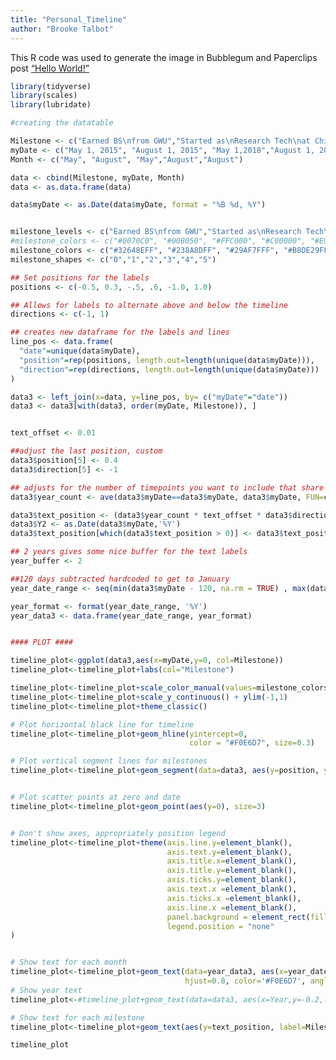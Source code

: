 ```yaml
---
title: "Personal_Timeline"
author: "Brooke Talbot"
---
```


This R code was used to generate the image in Bubblegum and Paperclips post ["Hello World!"]()
```r

library(tidyverse)
library(scales)
library(lubridate)

#creating the datatable

Milestone <- c("Earned BS\nfrom GWU","Started as\nResearch Tech\nat Children's National","Earned MS\nfrom GWSPH","Started CSTE\nApplied Epidemiology\nFellowship","Started PhD\nat Emory")
myDate <- c("May 1, 2015", "August 1, 2015", "May 1,2018","August 1, 2018","August 1, 2020")
Month <- c("May", "August", "May","August","August")

data <- cbind(Milestone, myDate, Month)
data <- as.data.frame(data)

data$myDate <- as.Date(data$myDate, format = "%B %d, %Y")


milestone_levels <- c("Earned BS\nfrom GWU","Started as\nResearch Tech\nat Children's National","Earned MS\nfrom GWSPH","Started CSTE\nApplied Epidemiology\nFellowship","Started PhD\nat Emory")
#milestone_colors <- c("#0070C0", "#00B050", "#FFC000", "#C00000", "#E933FF") 
milestone_colors <- c("#32648EFF", "#238A8DFF", "#29AF7FFF", "#B8DE29FF", "#FDE725FF") 
milestone_shapes <- c("0","1","2","3","4","5")

## Set positions for the labels
positions <- c(-0.5, 0.3, -.5, .6, -1.0, 1.0)

## Allows for labels to alternate above and below the timeline
directions <- c(-1, 1)

## creates new dataframe for the labels and lines
line_pos <- data.frame(
  "date"=unique(data$myDate),
  "position"=rep(positions, length.out=length(unique(data$myDate))),
  "direction"=rep(directions, length.out=length(unique(data$myDate)))
)

data3 <- left_join(x=data, y=line_pos, by= c("myDate"="date"))
data3 <- data3[with(data3, order(myDate, Milestone)), ]


text_offset <- 0.01

##adjust the last position, custom
data3$position[5] <- 0.4
data3$direction[5] <- -1

## adjusts for the number of timepoints you want to include that share a year
data3$year_count <- ave(data3$myDate==data3$myDate, data3$myDate, FUN=cumsum)

data3$text_position <- (data3$year_count * text_offset * data3$direction) + data3$position
data3$Y2 <- as.Date(data3$myDate,'%Y')
data3$text_position[which(data3$text_position > 0)] <- data3$text_position[which(data3$text_position > 0)] + 0.09

## 2 years gives some nice buffer for the text labels
year_buffer <- 2

##120 days subtracted hardcoded to get to January
year_date_range <- seq(min(data3$myDate - 120, na.rm = TRUE) , max(data3$Y2 + years(year_buffer), na.rm = TRUE), by='1 year')

year_format <- format(year_date_range, '%Y')
year_data3 <- data.frame(year_date_range, year_format)


#### PLOT ####

timeline_plot<-ggplot(data3,aes(x=myDate,y=0, col=Milestone))
timeline_plot<-timeline_plot+labs(col="Milestone")

timeline_plot<-timeline_plot+scale_color_manual(values=milestone_colors, labels=milestone_levels, drop = FALSE)
timeline_plot<-timeline_plot+scale_y_continuous() + ylim(-1,1)
timeline_plot<-timeline_plot+theme_classic()

# Plot horizontal black line for timeline
timeline_plot<-timeline_plot+geom_hline(yintercept=0, 
                                        color = "#F0E6D7", size=0.3)

# Plot vertical segment lines for milestones
timeline_plot<-timeline_plot+geom_segment(data=data3, aes(y=position, yend=0, xend=Y2), color='#F0E6D7', size=0.4, linetype = "dashed")


# Plot scatter points at zero and date
timeline_plot<-timeline_plot+geom_point(aes(y=0), size=3)


# Don't show axes, appropriately position legend
timeline_plot<-timeline_plot+theme(axis.line.y=element_blank(),
                                   axis.text.y=element_blank(),
                                   axis.title.x=element_blank(),
                                   axis.title.y=element_blank(),
                                   axis.ticks.y=element_blank(),
                                   axis.text.x =element_blank(),
                                   axis.ticks.x =element_blank(),
                                   axis.line.x =element_blank(),
                                   panel.background = element_rect(fill = "grey15", colour = "#F0E6D7", linetype = "dashed"),
                                   legend.position = "none"
)


# Show text for each month
timeline_plot<-timeline_plot+geom_text(data=year_data3, aes(x=year_date_range,y=-0.1,label=year_format),size=4,vjust=0.5,
                                       hjust=0.8, color='#F0E6D7', angle=90, fontface = "bold")
# Show year text
timeline_plot<-#timeline_plot+geom_text(data=data3, aes(x=Year,y=-0.2,label=Y2, fontface="bold"),size=3, color='black')

# Show text for each milestone
timeline_plot<-timeline_plot+geom_text(aes(y=text_position, label=Milestone, size=2, hjust=-0.1))

timeline_plot

```
